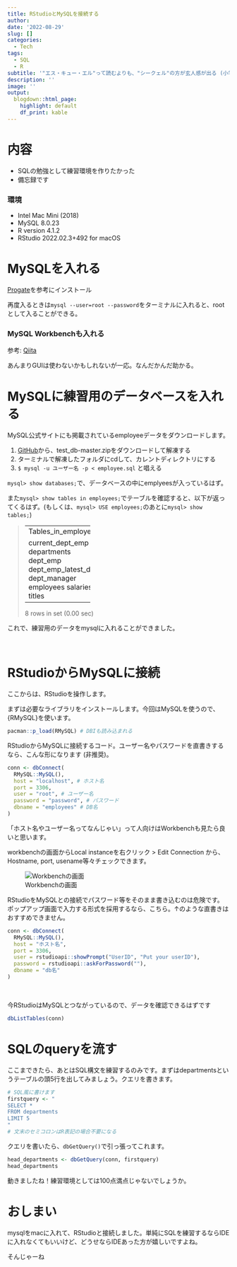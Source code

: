 ```yaml
---
title: RStudioとMySQLを接続する
author: 
date: '2022-08-29'
slug: []
categories:
  - Tech
tags:
  - SQL
  - R
subtitle: '"エス・キュー・エル"って読むよりも、"シークェル"の方が玄人感が出る (小学生並みの感想)'
description: ''
image: ''
output:
  blogdown::html_page:
    highlight: default
    df_print: kable
---
```


# 内容

* SQLの勉強として練習環境を作りたかった
* 備忘録です

### 環境

* Intel Mac Mini (2018)
* MySQL 8.0.23
* R version 4.1.2
* RStudio 2022.02.3+492 for macOS

# MySQLを入れる

[Progate](https://prog-8.com/docs/mysql-env)を参考にインストール

再度入るときは`mysql --user=root --password`をターミナルに入れると、rootとして入ることができる。

### MySQL Workbenchも入れる

参考: [Qiita](https://qiita.com/Hoi-hoi/items/a230f6564614eeddef8c#7-mysql-workbench%E3%82%92%E3%82%A4%E3%83%B3%E3%82%B9%E3%83%88%E3%83%BC%E3%83%AB)

あんまりGUIは使わないかもしれないが一応。なんだかんだ助かる。

# MySQLに練習用のデータベースを入れる

MySQL公式サイトにも掲載されているemployeeデータをダウンロードします。

1. [GitHub](https://github.com/datacharmer/test_db)から、test_db-master.zipをダウンロードして解凍する
2. ターミナルで解凍したフォルダにcdして、カレントディレクトリにする
3. `$ mysql -u ユーザー名 -p < employee.sql` と唱える

`mysql> show databases;`で、データベースの中にemplyeesが入っているはず。

また`mysql> show tables in employees;`でテーブルを確認すると、以下が返ってくるはず。(もしくは、`mysql> USE employees;`のあとに`mysql> show tables;`)

> +----------------------+
| Tables_in_employees  |
+----------------------+
| current_dept_emp     |
| departments          |
| dept_emp             |
| dept_emp_latest_date |
| dept_manager         |
| employees            |
| salaries             |
| titles               |
+----------------------+
8 rows in set (0.00 sec)

これで、練習用のデータをmysqlに入れることができました。

<br>

# RStudioからMySQLに接続

ここからは、RStudioを操作します。

まずは必要なライブラリをインストールします。今回はMySQLを使うので、{RMySQL}を使います。

```r
pacman::p_load(RMySQL) # DBIも読み込まれる
```


RStudioからMySQLに接続するコード。ユーザー名やパスワードを直書きするなら、こんな形になります (非推奨)。

```r
conn <- dbConnect(
  RMySQL::MySQL(), 
  host = "localhost", # ホスト名
  port = 3306,
  user = "root", # ユーザー名
  password = "password", # パスワード 
  dbname = "employees" # DB名
)
```

「ホスト名やユーザー名ってなんじゃい」って人向けはWorkbenchも見たら良いと思います。

workbenchの画面からLocal instanceを右クリック > Edit Connection から、Hostname, port, usename等々チェックできます。

![Workbenchの画面](./index_files/workbench1.png)


RStudioをMySQLとの接続でパスワード等をそのまま書き込むのは危険です。
ポップアップ画面で入力する形式を採用するなら、こちら。↑のような直書きはおすすめできません。

```r
conn <- dbConnect(
  RMySQL::MySQL(), 
  host = "ホスト名",
  port = 3306,
  user = rstudioapi::showPrompt("UserID", "Put your userID"), 
  password = rstudioapi::askForPassword(""), 
  dbname = "db名"
)
```

<br>

今RStudioはMySQLとつながっているので、データを確認できるはずです

```r
dbListTables(conn)
```

# SQLのqueryを流す

ここまできたら、あとはSQL構文を練習するのみです。まずはdepartmentsというテーブルの頭5行を出してみましょう。クエリを書きます。

```r
# SQL風に書けます
firstquery <- "
SELECT * 
FROM departments 
LIMIT 5
"
# 文末のセミコロンはR表記の場合不要になる
```

クエリを書いたら、`dbGetQuery()`で引っ張ってこれます。

```r
head_departments <- dbGetQuery(conn, firstquery)
head_departments
```

動きましたね！練習環境としては100点満点じゃないでしょうか。

# おしまい

mysqlをmacに入れて、RStudioと接続しました。単純にSQLを練習するならIDEに入れなくてもいいけど、どうせならIDEあった方が嬉しいですよね。

そんじゃーね


